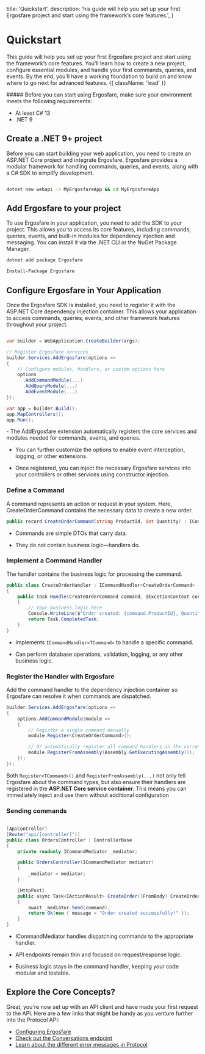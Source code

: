 
  title: 'Quickstart',
  description:
    'his guide will help you set up your first Ergosfare project and start using the framework’s core features.',
}

<HeroPattern />

# Quickstart

This guide will help you set up your first Ergosfare project and start using the framework’s core features. You’ll learn how to create a new project, configure essential modules, and handle your first commands, queries, and events. By the end, you’ll have a working foundation to build on and know where to go next for advanced features. {{ className: 'lead' }}

<Note>
  ##### Before you can start using Ergosfare, make sure your environment meets the following requirements:

  - At least C# 13
  - .NET 9
 
</Note>

## Create a .NET 9+ project

Before you can start building your web application, you need to create an ASP.NET Core project and integrate Ergosfare. Ergosfare provides a modular framework for handling commands, queries, and events, along with a C# SDK to simplify development.


```bash

dotnet new webapi -n MyErgosfareApp && cd MyErgosfareApp
```


## Add Ergosfare to your project

To use Ergosfare in your application, you need to add the SDK to your project. This allows you to access its core features, including commands, queries, events, and built-in modules for dependency injection and messaging. You can install it via the .NET CLI or the NuGet Package Manager.

<CodeGroup>

```bash {{title: 'dotnet cli' }}
dotnet add package Ergosfare 
```

```bash {{title: 'nuget console (Visual Studio)' }}
Install-Package Ergosfare
```
</CodeGroup>



## Configure Ergosfare in Your Application

Once the Ergosfare SDK is installed, you need to register it with the ASP.NET Core dependency injection container. This allows your application to access commands, queries, events, and other framework features throughout your project.


```cs {{ title: 'program.cs'}}

var builder = WebApplication.CreateBuilder(args);

// Register Ergosfare services
builder.Services.AddErgosfare(options =>
{
    // Configure modules, handlers, or custom options here
    options
      .AddCommandModule(...)
      .AddQueryModule(...)
      .AddEventModule(...)
});

var app = builder.Build();
app.MapControllers();
app.Run();

```



<Note>
- The AddErgosfare extension automatically registers the core services and modules needed for commands, events, and queries.

- You can further customize the options to enable event interception, logging, or other extensions.

- Once registered, you can inject the necessary Ergosfare services into your controllers or other services using constructor injection.
 
</Note>
 


### Define a Command
A command represents an action or request in your system. Here, CreateOrderCommand contains the necessary data to create a new order.

```cs {{title: "CreateOrderCommand.cs"}}
public record CreateOrderCommand(string ProductId, int Quantity) : ICommand;
```


- Commands are simple DTOs that carry data.

- They do not contain business logic—handlers do.

### Implement a Command Handler

The handler contains the business logic for processing the command.

```cs {{title: "CreateOrderHandler.cs" }}
public class CreateOrderHandler : ICommandHandler<CreateOrderCommand>
{
    public Task Handle(CreateOrderCommand command, IExcetionContext context,  CancellationToken ct)
    {
        // Your business logic here
        Console.WriteLine($"Order created: {command.ProductId}, Quantity: {command.Quantity}");
        return Task.CompletedTask;
    }
}

```

- Implements  `ICommandHandler<TCommand>` to handle a specific command.

- Can perform database operations, validation, logging, or any other business logic.

### Register the Handler with Ergosfare
Add the command handler to the dependency injection container so Ergosfare can resolve it when commands are dispatched.

```cs {{title: "Program.cs"}}
builder.Services.AddErgosfare(options =>
{
    options.AddCommandModule(module =>
    {
        // Register a single command manually
        module.Register<CreateOrderCommand>();

        // Or automatically register all command handlers in the current assembly
        module.RegisterFromAssembly(Assembly.GetExecutingAssembly());
    });
});
```

Both `Register<TCommand>()` and `RegisterFromAssembly(...)` not only tell Ergosfare about the command types, but also ensure their handlers are registered in the **ASP.NET Core service container**. This means you can immediately inject and use them without additional configuration


### Sending commands

```cs {{title: "OrderController.cs"}}

[ApiController]
[Route("api/[controller]")]
public class OrdersController : ControllerBase
{
    private readonly ICommandMediator _mediator;

    public OrdersController(ICommandMediator mediator)
    {
        _mediator = mediator;
    }

    [HttpPost]
    public async Task<IActionResult> CreateOrder([FromBody] CreateOrderCommand command)
    {
        await _mediator.Send(command);
        return Ok(new { message = "Order created successfully!" });
    }
}

```

- ICommandMediator handles dispatching commands to the appropriate handler.

- API endpoints remain thin and focused on request/response logic.

- Business logic stays in the command handler, keeping your code modular and testable.


## Explore the Core Concepts?

Great, you're now set up with an API client and have made your first request to the API. Here are a few links that might be handy as you venture further into the Protocol API:

- [Configuring Ergosfare](/core-concepts#configure)
- [Check out the Conversations endpoint](/conversations)
- [Learn about the different error messages in Protocol](/errors)
